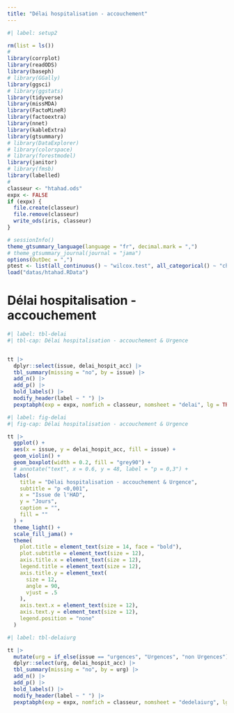 ```yaml
---
title: "Délai hospitalisation - accouchement"
---
```


```r
#| label: setup2

rm(list = ls())
#
library(corrplot)
library(readODS)
library(baseph)
# library(GGally)
library(ggsci)
# library(ggstats)
library(tidyverse)
library(missMDA)
library(FactoMineR)
library(factoextra)
library(nnet)
library(kableExtra)
library(gtsummary)
# library(DataExplorer)
# library(colorspace)
# library(forestmodel)
library(janitor)
# library(fmsb)
library(labelled)
#
classeur <- "htahad.ods"
expx <- FALSE
if (expx) {
  file.create(classeur)
  file.remove(classeur)
  write_ods(iris, classeur)
}

# sessionInfo()
theme_gtsummary_language(language = "fr", decimal.mark = ",")
# theme_gtsummary_journal(journal = "jama")
options(OutDec = ",")
ptest <- list(all_continuous() ~ "wilcox.test", all_categorical() ~ "chisq.test")
load("datas/htahad.RData")
```

# Délai hospitalisation - accouchement

```r
#| label: tbl-delai
#| tbl-cap: Délai hospitalisation - accouchement & Urgence


tt |>
  dplyr::select(issue, delai_hospit_acc) |>
  tbl_summary(missing = "no", by = issue) |>
  add_n() |>
  add_p() |>
  bold_labels() |>
  modify_header(label ~ " ") |>
  pexptabph(exp = expx, nomfich = classeur, nomsheet = "delai", lg = TRUE)
```

```r
#| label: fig-delai
#| fig-cap: Délai hospitalisation - accouchement & Urgence

tt |>
  ggplot() +
  aes(x = issue, y = delai_hospit_acc, fill = issue) +
  geom_violin() +
  geom_boxplot(width = 0.2, fill = "grey90") +
  # annotate("text", x = 0.6, y = 48, label = "p = 0,3") +
  labs(
    title = "Délai hospitalisation - accouchement & Urgence",
    subtitle = "p <0,001",
    x = "Issue de l'HAD",
    y = "Jours",
    caption = "",
    fill = ""
  ) +
  theme_light() +
  scale_fill_jama() +
  theme(
    plot.title = element_text(size = 14, face = "bold"),
    plot.subtitle = element_text(size = 12),
    axis.title.x = element_text(size = 12),
    legend.title = element_text(size = 12),
    axis.title.y = element_text(
      size = 12,
      angle = 90,
      vjust = .5
    ),
    axis.text.x = element_text(size = 12),
    axis.text.y = element_text(size = 12),
    legend.position = "none"
  )
```

```r
#| label: tbl-delaiurg

tt |>
  mutate(urg = if_else(issue == "urgences", "Urgences", "non Urgences")) |>
  dplyr::select(urg, delai_hospit_acc) |>
  tbl_summary(missing = "no", by = urg) |>
  add_n() |>
  add_p() |>
  bold_labels() |>
  modify_header(label ~ " ") |>
  pexptabph(exp = expx, nomfich = classeur, nomsheet = "dedelaiurg", lg = TRUE)
```
